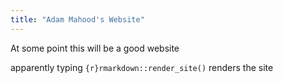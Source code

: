 ```yaml
---
title: "Adam Mahood's Website"
---
```


At some point this will be a good website

apparently typing ```{r}rmarkdown::render_site()``` renders the site